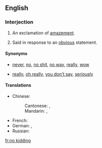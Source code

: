 ==English==

===Interjection===
{{en-interj|head=[[no]] [[kidding]]!}}

# {{colloquial}} An exclamation of [[amazement]].
# {{colloquial|sarcastic}} Said in response to an [[obvious]] statement.

====Synonyms====
* {{sense|amazement}} [[never]], [[no]], [[no shit]], [[no way]], [[really]], [[wow]]
* {{sense|response to the obvious}} [[really]], [[oh really]], [[you don't say]], [[seriously]]

====Translations====
{{trans-top|(idiomatic) really? ; no kidding! ; Is that so?}}
* Chinese:
*: Cantonese: {{tø|yue|講真|alt=講真？！|sc=Hant}}, {{tø|yue|讲真|alt=讲真？！|tr=gong2 zan1?!|sc=Hant}}
*: Mandarin: {{t|zh|當真|alt=當真？！|sc=Hani}}, {{t|zh|当真|tr=dàngzhēn?!|alt=当真？！|sc=Hani}}
{{trans-mid}}
* French: {{t|fr|sans blague}}
* German: {{qualifier|colloquial}} {{t|de|ohne Scheiß}}, {{t|de|im Ernst}}
* Russian: {{t|ru|неужели|tr=neužéli?|alt=неужели?|sc=Cyrl}}
{{trans-bottom}}

[[fr:no kidding]]